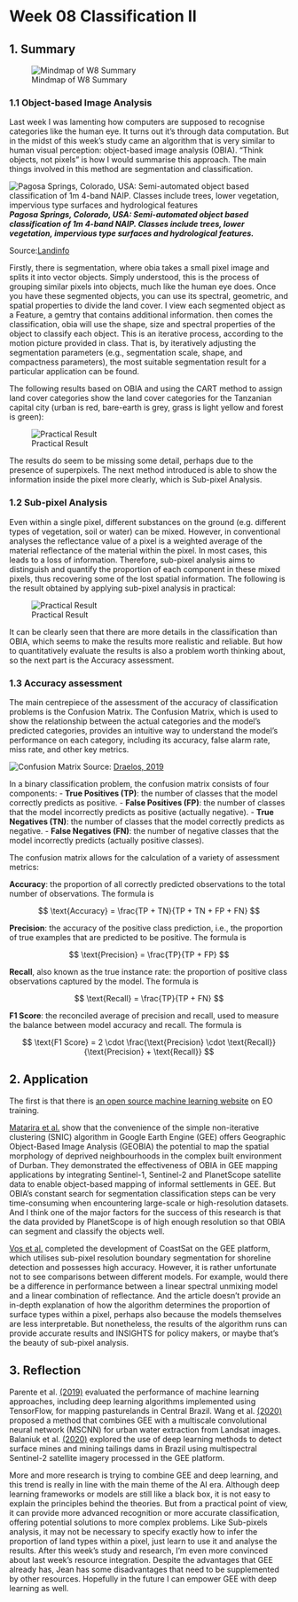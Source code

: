 # Week 08 Classification II {.unnumbered}

## 1. Summary

![Mindmap of W8 Summary](img/Week8Mindmap.png)

### 1.1 Object-based Image Analysis

Last week I was lamenting how computers are supposed to recognise categories like the human eye. It turns out it's through data computation. But in the midst of this week's study came an algorithm that is very similar to human visual perception: object-based image analysis (OBIA). "Think objects, not pixels" is how I would summarise this approach. The main things involved in this method are segmentation and classification.

![Pagosa Springs, Colorado, USA: Semi-automated object based classification of 1m 4-band NAIP. Classes include trees, lower vegetation, impervious type surfaces and hydrological features](img/OBIA.png)
***Pagosa Springs, Colorado, USA: Semi-automated object based classification of 1m 4-band NAIP. Classes include trees, lower vegetation, impervious type surfaces and hydrological features.***

Source:[Landinfo](https://landinfo.com/image-classification-object-based-image-analysis-obia/)

Firstly, there is segmentation, where obia takes a small pixel image and splits it into vector objects. Simply understood, this is the process of grouping similar pixels into objects, much like the human eye does. Once you have these segmented objects, you can use its spectral, geometric, and spatial properties to divide the land cover. I view each segmented object as a Feature, a gemtry that contains additional information. then comes the classification, obia will use the shape, size and spectral properties of the object to classify each object. This is an iterative process, according to the motion picture provided in class. That is, by iteratively adjusting the segmentation parameters (e.g., segmentation scale, shape, and compactness parameters), the most suitable segmentation result for a particular application can be found.

The following results based on OBIA and using the CART method to assign land cover categories show the land cover categories for the Tanzanian capital city (urban is red, bare-earth is grey, grass is light yellow and forest is green):

![Practical Result](img/OBIA_Practical.png)

The results do seem to be missing some detail, perhaps due to the presence of superpixels. The next method introduced is able to show the information inside the pixel more clearly, which is Sub-pixel Analysis.

### 1.2 Sub-pixel Analysis

Even within a single pixel, different substances on the ground (e.g. different types of vegetation, soil or water) can be mixed. However, in conventional analyses the reflectance value of a pixel is a weighted average of the material reflectance of the material within the pixel. In most cases, this leads to a loss of information. Therefore, sub-pixel analysis aims to distinguish and quantify the proportion of each component in these mixed pixels, thus recovering some of the lost spatial information. The following is the result obtained by applying sub-pixel analysis in practical:

![Practical Result](img/SPA_Practical.png)

It can be clearly seen that there are more details in the classification than OBIA, which seems to make the results more realistic and reliable. But how to quantitatively evaluate the results is also a problem worth thinking about, so the next part is the Accuracy assessment.

### 1.3 Accuracy assessment

The main centrepiece of the assessment of the accuracy of classification problems is the Confusion Matrix. The Confusion Matrix, which is used to show the relationship between the actual categories and the model's predicted categories, provides an intuitive way to understand the model's performance on each category, including its accuracy, false alarm rate, miss rate, and other key metrics.

![Confusion Matrix](img/ConfusionMatrix.png)
Source: [Draelos, 2019](https://glassboxmedicine.com/2019/02/17/measuring-performance-the-confusion-matrix/)

In a binary classification problem, the confusion matrix consists of four components:
- **True Positives (TP)**: the number of classes that the model correctly predicts as positive.
- **False Positives (FP)**: the number of classes that the model incorrectly predicts as positive (actually negative).
- **True Negatives (TN)**: the number of classes that the model correctly predicts as negative.
- **False Negatives (FN)**: the number of negative classes that the model incorrectly predicts (actually positive classes).

The confusion matrix allows for the calculation of a variety of assessment metrics:

**Accuracy**: the proportion of all correctly predicted observations to the total number of observations. The formula is

$$
\text{Accuracy} = \frac{TP + TN}{TP + TN + FP + FN}
$$

**Precision**: the accuracy of the positive class prediction, i.e., the proportion of true examples that are predicted to be positive. The formula is

$$
\text{Precision} = \frac{TP}{TP + FP}
$$

**Recall**, also known as the true instance rate: the proportion of positive class observations captured by the model. The formula is

$$
\text{Recall} = \frac{TP}{TP + FN}
$$

**F1 Score**: the reconciled average of precision and recall, used to measure the balance between model accuracy and recall. The formula is

$$
\text{F1 Score} = 2 \cdot \frac{\text{Precision} \cdot \text{Recall}}{\text{Precision} + \text{Recall}}
$$

## 2. Application

The first is that there is [an open source machine learning website](https://beta.source.coop/) on EO training.

[Matarira et al.](https://www.mdpi.com/2073-445X/12/1/99) show that the convenience of the simple non-iterative clustering (SNIC) algorithm in Google Earth Engine (GEE) offers Geographic Object-Based Image Analysis (GEOBIA) the potential to map the spatial morphology of deprived neighbourhoods in the complex built environment of Durban. They demonstrated the effectiveness of OBIA in GEE mapping applications by integrating Sentinel-1, Sentinel-2 and PlanetScope satellite data to enable object-based mapping of informal settlements in GEE. But OBIA's constant search for segmentation classification steps can be very time-consuming when encountering large-scale or high-resolution datasets. And I think one of the major factors for the success of this research is that the data provided by PlanetScope is of high enough resolution so that OBIA can segment and classify the objects well.

[Vos et al.](https://www.sciencedirect.com/science/article/pii/S1364815219300490) completed the development of CoastSat on the GEE platform, which utilises sub-pixel resolution boundary segmentation for shoreline detection and possesses high accuracy. However, it is rather unfortunate not to see comparisons between different models. For example, would there be a difference in performance between a linear spectral unmixing model and a linear combination of reflectance. And the article doesn't provide an in-depth explanation of how the algorithm determines the proportion of surface types within a pixel, perhaps also because the models themselves are less interpretable. But nonetheless, the results of the algorithm runs can provide accurate results and INSIGHTS for policy makers, or maybe that's the beauty of sub-pixel analysis.

## 3. Reflection

Parente et al. [(2019)](https://www.mdpi.com/2072-4292/11/23/2881) evaluated the performance of machine learning approaches, including deep learning algorithms implemented using TensorFlow, for mapping pasturelands in Central Brazil. Wang et al. [(2020)](https://ieeexplore.ieee.org/document/8989826) proposed a method that combines GEE with a multiscale convolutional neural network (MSCNN) for urban water extraction from Landsat images. Balaniuk et al. [(2020)](https://www.mdpi.com/1424-8220/20/23/6936) explored the use of deep learning methods to detect surface mines and mining tailings dams in Brazil using multispectral Sentinel-2 satellite imagery processed in the GEE platform.

More and more research is trying to combine GEE and deep learning, and this trend is really in line with the main theme of the AI era. Although deep learning frameworks or models are still like a black box, it is not easy to explain the principles behind the theories. But from a practical point of view, it can provide more advanced recognition or more accurate classification, offering potential solutions to more complex problems. Like Sub-pixels analysis, it may not be necessary to specify exactly how to infer the proportion of land types within a pixel, just learn to use it and analyse the results. After this week's study and research, I'm even more convinced about last week's resource integration. Despite the advantages that GEE already has, Jean has some disadvantages that need to be supplemented by other resources. Hopefully in the future I can empower GEE with deep learning as well.
